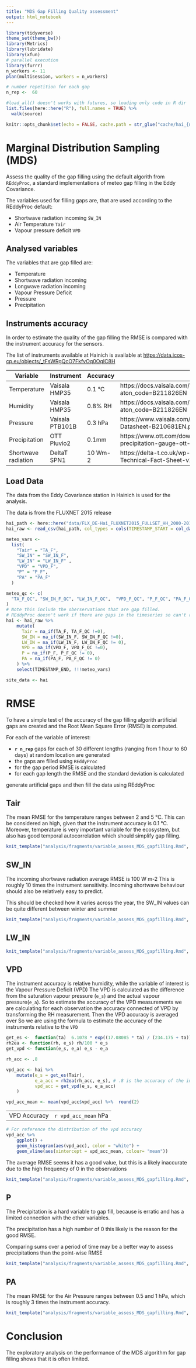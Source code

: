 ```yaml
---
title: "MDS Gap Filling Quality assessment"
output: html_notebook
---
```

```r
library(tidyverse)
theme_set(theme_bw())
library(Metrics)
library(lubridate)
library(xfun)
# parallel execution
library(furrr)
n_workers <- 11
plan(multisession, workers = n_workers)

# number repetition for each gap
n_rep <-  60

#load_all() doesn't works with futures, so loading only code in R dir
list.files(here::here("R"), full.names = TRUE) %>%
  walk(source)
```

```r
knitr::opts_chunk$set(echo = FALSE, cache.path = str_glue("cache/hai_{n_rep}/"))
```

# Marginal Distribution Sampling (MDS)

Assess the quality of the gap filling using the default algorith from `REddyProc`, a standard implementations of meteo gap filling in the Eddy Covariance.

The variables used for filling gaps are, that are used according to the REddyProc default:

- Shortwave radiation incoming `SW_IN`
- Air Temperature `Tair`
- Vapour pressure deficit `VPD`

## Analysed variables

The variables that are gap filled are:

- Temperature
- Shortwave radiation incoming
- Longwave radiation incoming
- Vapour Pressure Deficit
- Pressure
- Precipitation


## Instruments accuracy

In order to estimate the quality of the gap filling the RMSE is compared with the instrument accuracy for the sensors.

The list of instruments available at Hainich is available at [https://data.icos-cp.eu/objects/_tFsWRgQcO7FkfvOq0OqIC8H](https://data.icos-cp.eu/objects/_tFsWRgQcO7FkfvOq0OqIC8H)

| Variable            | Instrument      | Accuracy | Reference                                                                                  |
|---------------------|-----------------|----------|--------------------------------------------------------------------------------------------|
| Temperature         | Vaisala HMP35   | 0.1 °C   | https://docs.vaisala.com/access/sources/ud/document?aton_code=B211826EN                    |
| Humidity            | Vaisala HMP35   | 0.8% RH  | https://docs.vaisala.com/access/sources/ud/document?aton_code=B211826EN                    |
| Pressure            | Vaisala PTB101B | 0.3 hPa  | https://www.vaisala.com/sites/default/files/documents/PTB110-Datasheet-B210681EN.pdf       |
| Precipitation       | OTT Pluvio2     | 0.1mm    | https://www.ott.com/download/leaflet-compact-weighing-precipitation-gauge-ott-pluvio2-s-1/ |
| Shortwave radiation | DeltaT SPN1     | 10 Wm-2  | https://delta-t.co.uk/wp-content/uploads/2016/10/SPN1-Technical-Fact-Sheet-v1.2_d_web.pdf  |


## Load Data

The data from the Eddy Covariance station in Hainich is used for the analysis.

The data is from the FLUXNET 2015 release

```r
hai_path <- here::here("data/FLX_DE-Hai_FLUXNET2015_FULLSET_HH_2000-2012_1-4.csv")
hai_raw <- read_csv(hai_path, col_types = cols(TIMESTAMP_START = col_datetime(format="%Y%m%d%H%M"), TIMESTAMP_END = col_datetime(format="%Y%m%d%H%M")), na = c("-9999", "-9999.99"))
```
```r
meteo_vars <-
  list(
    "Tair" = "TA_F",
    "SW_IN" = "SW_IN_F",
    "LW_IN" = "LW_IN_F" ,
    "VPD" = "VPD_F",
    "P" = "P_F",
    "PA" = "PA_F"
  )

meteo_qc <- c(
  "TA_F_QC", "SW_IN_F_QC", "LW_IN_F_QC",  "VPD_F_QC", "P_F_QC", "PA_F_QC"
)
# Note this include the oberservations that are gap filled.
# REddyProc doesn't work if there are gaps in the timeseries so can't remove them from the dataset
hai <- hai_raw %>%
    mutate(
      Tair = na_if(TA_F, TA_F_QC !=0),
      SW_IN = na_if(SW_IN_F, SW_IN_F_QC !=0),
      LW_IN = na_if(LW_IN_F, LW_IN_F_QC != 0),
      VPD = na_if(VPD_F, VPD_F_QC !=0),
      P = na_if(P_F, P_F_QC != 0),
      PA = na_if(PA_F, PA_F_QC != 0)
    ) %>%
    select(TIMESTAMP_END, !!!meteo_vars)

site_data <- hai
```

# RMSE

To have a simple test of the accuracy of the gap filling algorith artificial gaps are created and the Root Mean Square Error (RMSE) is computed.

For each of the variable of interest:

 - **`r n_rep`** gaps for each of 30 different lengths (ranging from 1 hour to 60 days) at random location are generated
 - the gaps are filled using `REddyProc`
 - for the gap period RMSE is calculated
 - for each gap length the RMSE and the standard deviation is calculated

generate artificial gaps and then fill the data using REddyProc

## Tair

The mean RMSE for the temperature ranges between 2 and 5 °C.
This can be considered an high, given that the instrument accuracy is 0.1 °C.
Moreover, temperature is very important variable for the ecosystem, but also has good temporal autocorrelation which should simplify gap filling.


```r
knit_template("analysis/fragments/variable_assess_MDS_gapfilling.Rmd", var = "Tair", unit="°C")
```

## SW_IN

The incoming shortwave radiation average RMSE is 100 W m-2
This is roughly 10 times the instrument sensitivity.
Incoming shortwave behaviour should also be relatively easy to predict.

This should be checked how it varies across the year, the SW_IN values can be quite different between winter and summer

```r
knit_template("analysis/fragments/variable_assess_MDS_gapfilling.Rmd", var = "SW_IN", unit="W m-2")
```

## LW_IN

```r
knit_template("analysis/fragments/variable_assess_MDS_gapfilling.Rmd", var = "LW_IN", unit="W m-2")
```


## VPD

The instrument accuracy is relative humidity, while the variable of interest is the Vapour Pressure Deficit (VPD)
The VPD is calculated as the difference from the saturation vapour pressure (`e_s`) and the actual vapour pressure(`e_a`).
So to estimate the accuracy of the VPD measurements we are calculating for each observation the accuracy connected of VPD by transforming the RH measurement. Then the VPD accuracy is averaged over
So we are using the formula to estimate the accuracy of the instruments relative to the `VPD`

```r
get_es <-  function(ta)  6.1078 * exp((17.08085 * ta) / (234.175 + ta))
rh2ea <- function(rh, e_s) rh/100 * e_s
get_vpd <- function(e_s, e_a) e_s - e_a

rh_acc <- .8

vpd_acc <- hai %>%
    mutate(e_s = get_es(Tair),
           e_a_acc = rh2ea(rh_acc, e_s), # .8 is the accuracy of the instrument
           vpd_acc = get_vpd(e_s, e_a_acc)
    )

vpd_acc_mean <- mean(vpd_acc$vpd_acc) %>%  round(2)
```

|              |                      |
|--------------|----------------------|
| VPD Accuracy | `r vpd_acc_mean` hPa |


```r
# For reference the distribution of the vpd accuracy
vpd_acc %>%
    ggplot() +
    geom_histogram(aes(vpd_acc), color = "white") +
    geom_vline(aes(xintercept = vpd_acc_mean, colour= "mean"))
```


The average RMSE seems it has a good value, but this is a likely inaccurate due to the high frequency of 0 in the observations

```r
knit_template("analysis/fragments/variable_assess_MDS_gapfilling.Rmd", var = "VPD", unit="hPa")
```

## P

The Precipitation is a hard variable to gap fill, because is erratic and has a limited connection with the other variables.

The precipitation has a high number of 0 this likely is the reason for the good RMSE.

Comparing sums over a period of time may be a better way to assess precipitations than the point-wise RMSE

```r
knit_template("analysis/fragments/variable_assess_MDS_gapfilling.Rmd", var = "P", unit="mm")
```


## PA

The mean RMSE for the Air Pressure ranges between 0.5 and 1 hPa, which is roughly 3 times the instrument accuracy.

```r
knit_template("analysis/fragments/variable_assess_MDS_gapfilling.Rmd", var = "PA", unit="hPa")
```

# Conclusion

The exploratory analysis on the performance of the MDS algorithm for gap filling shows that it is often limited.

